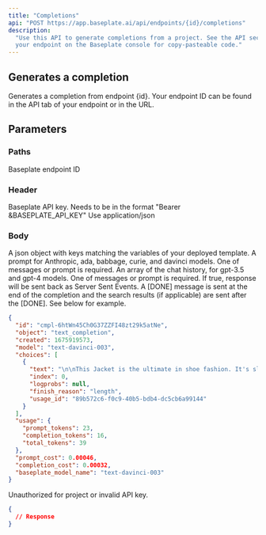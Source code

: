 ```yaml
---
title: "Completions"
api: "POST https://app.baseplate.ai/api/endpoints/{id}/completions"
description:
  "Use this API to generate completions from a project. See the API section of
  your endpoint on the Baseplate console for copy-pasteable code."
---
```


## Generates a completion

Generates a completion from endpoint {id}. Your endpoint ID can be found in the
API tab of your endpoint or in the URL. 

## Parameters

### Paths

<ParamField path="id" type="string" required>
  Baseplate endpoint ID
</ParamField>

### Header

<ParamField header="Authorization" type="string" required>
  Baseplate API key. Needs to be in the format "Bearer &BASEPLATE_API_KEY"
</ParamField>
<ParamField header="Content-Type" type="string">
  Use application/json
</ParamField>

### Body

<ParamField body="values" type="json">
  A json object with keys matching the variables of your deployed template.
</ParamField>
<ParamField body="prompt" type="array">
  A prompt for Anthropic, ada, babbage, curie, and davinci models. One of messages or prompt is required.
</ParamField>
<ParamField body="messages" type="array">
  An array of the chat history, for gpt-3.5 and gpt-4 models. One of messages or prompt is required.
</ParamField>
<ParamField body="stream" type="boolean">
  If true, response will be sent back as Server Sent Events. A [DONE] message is
  sent at the end of the completion and the search results (if applicable) are
  sent after the [DONE]. See below for example.
</ParamField>

<Tabs>
<Tab title="🟢 200: OK">

```json
{
  "id": "cmpl-6htWn45Ch0G37ZZFI48zt29k5atNe",
  "object": "text_completion",
  "created": 1675919573,
  "model": "text-davinci-003",
  "choices": [
    {
      "text": "\n\nThis Jacket is the ultimate in shoe fashion. It's sleek, stylish",
      "index": 0,
      "logprobs": null,
      "finish_reason": "length",
      "usage_id": "89b572c6-f0c9-40b5-bdb4-dc5cb6a99144"
    }
  ],
  "usage": {
    "prompt_tokens": 23,
    "completion_tokens": 16,
    "total_tokens": 39
  },
  "prompt_cost": 0.00046,
  "completion_cost": 0.00032,
  "baseplate_model_name": "text-davinci-003"
}
```

</Tab>

<Tab title="🟠 401: Unauthorized">

Unauthorized for project or invalid API key.

```json
{
  // Response
}
```

</Tab>
</Tabs>